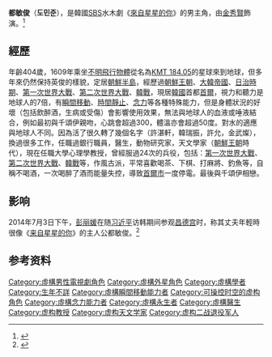 {{copyedit|time=2014-08-06T09:42:26+00:00}}
'''都敏俊'''（'''도민준'''），是韓國[[SBS_(韓國)|SBS]]水木劇《[[來自星星的你|來自星星的你]]》的男主角，由[[金秀賢_(男演員)|金秀賢]]飾演。<ref>{{cite web |title=《來自星星的你》金秀賢：都敏俊是我演過所有角色的結合體 |url=http://www.koreastardaily.com/tc/photo/39094 |publisher=韓星網 |accessdate=2014-03-06 |archive-date=2014-03-09 |archive-url=https://web.archive.org/web/20140309061938/http://www.koreastardaily.com/tc/photo/39094 |dead-url=no }}</ref>
==經歷==
年齡404歲，1609年乘坐[[UFO|不明飛行物體]]從名為[[KMT_184.05|KMT 184.05]]的星球來到地球，但多年來仍然保持英俊的樣貌，定居[[朝鮮半島|朝鮮半島]]，經歷過[[朝鮮王朝|朝鮮王朝]]、[[大韓帝國|大韓帝國]]、[[朝鮮日治時期|日治時期]]、[[第一次世界大戰|第一次世界大戰]]、[[第二次世界大戰|第二次世界大戰]]、[[韓戰|韓戰]]，現居[[韓國|韓國]]首都[[首爾|首爾]]，視力和聽力是地球人的7倍，有[[瞬間移動|瞬間移動]]、[[時間靜止|時間靜止]]、[[念力|念力]]等各種特殊能力，但是身體狀況的好壞（包括飲醉酒，生病或受傷）會影響使用效果，無法與地球人的血液或唾液結合，例如最初與千頌伊親吻，心跳會超過300，體溫亦會超過50度。對水的適應與地球人不同。因為活了很久轉了幾個名字（許湛軒，韓瑞振，許允，金武燦），換過很多工作，任職過銀行職員，醫生，動物研究家，天文學家（[[朝鮮王朝|朝鮮王朝]]時代），現在任職大學心理學教授，曾經服過24次的兵役，包括：[[第一次世界大戰|第一次世界大戰]]、[[第二次世界大戰|第二次世界大戰]]、[[韓戰|韓戰]]等，作風古派，平常喜歡喝茶、下棋、打麻將、釣魚等，自稱不喝酒，一次喝醉了酒而能量失控，導致[[首爾市|首爾市]]一度停電。最後與千頌伊相戀。

== 影响 ==
2014年7月3日下午，[[彭丽媛|彭丽媛]]在随[[习近平|习近平]]访韩期间参观[[昌德宫|昌德宫]]时，称其丈夫年輕時很像《[[来自星星的你|来自星星的你]]》的主人公都敏俊。<ref>{{cite web|title=韩媒：彭丽媛赞习近平年轻时像“都教授”|url=https://www.bjnews.com.cn/detail/155147936114797.html|publisher=韓聯社|date=2014-07-04}}</ref>

== 参考资料 ==
{{reflist}}

[[Category:虛構男性電視劇角色|Category:虛構男性電視劇角色]]
[[Category:虛構外星角色|Category:虛構外星角色]]
[[Category:虛構學者|Category:虛構學者]]
[[Category:生年不詳|Category:生年不詳]]
[[Category:虛構瞬間移動能力者|Category:虛構瞬間移動能力者]]
[[Category:可操控时空的虚构角色|Category:可操控时空的虚构角色]]
[[Category:虛構念力能力者|Category:虛構念力能力者]]
[[Category:虛構永生者|Category:虛構永生者]]
[[Category:虛構醫生|Category:虛構醫生]]
[[Category:虚构教授|Category:虚构教授]]
[[Category:虚构天文学家|Category:虚构天文学家]]
[[Category:虚构二战退役军人|Category:虚构二战退役军人]]